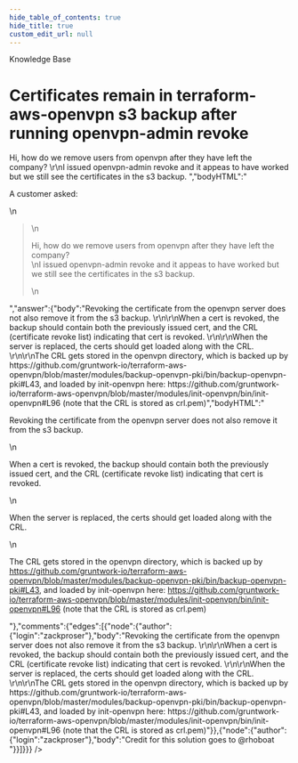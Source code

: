 ```yaml
---
hide_table_of_contents: true
hide_title: true
custom_edit_url: null
---
```



<CenterLayout>
<span class="title">Knowledge Base</span>
<h1>Certificates remain in terraform-aws-openvpn s3 backup after running openvpn-admin revoke</h1>
<GitHub json={{"id":"D_kwDOF8slf84AOdiB","number":128,"author":{"login":"zackproser"},"title":"Certificates remain in terraform-aws-openvpn s3 backup after running openvpn-admin revoke","body":"A customer asked: \r\n> Hi, how do we remove users from openvpn after they have left the company? \r\nI issued openvpn-admin revoke and it appeas to have worked but we still see the certificates in the s3 backup. ","bodyHTML":"<p dir=\"auto\">A customer asked:</p>\n<blockquote>\n<p dir=\"auto\">Hi, how do we remove users from openvpn after they have left the company?<br>\nI issued openvpn-admin revoke and it appeas to have worked but we still see the certificates in the s3 backup.</p>\n</blockquote>","answer":{"body":"Revoking the certificate  from the openvpn server does not also remove it from the s3 backup. \r\n\r\nWhen a cert is revoked, the backup should contain both the previously issued cert, and the CRL (certificate revoke list) indicating that cert is revoked. \r\n\r\nWhen the server is replaced, the certs should get loaded along with the CRL. \r\n\r\nThe CRL gets stored in the openvpn directory, which is backed up by https://github.com/gruntwork-io/terraform-aws-openvpn/blob/master/modules/backup-openvpn-pki/bin/backup-openvpn-pki#L43, and loaded by init-openvpn here: https://github.com/gruntwork-io/terraform-aws-openvpn/blob/master/modules/init-openvpn/bin/init-openvpn#L96 (note that the CRL is stored as crl.pem)","bodyHTML":"<p dir=\"auto\">Revoking the certificate  from the openvpn server does not also remove it from the s3 backup.</p>\n<p dir=\"auto\">When a cert is revoked, the backup should contain both the previously issued cert, and the CRL (certificate revoke list) indicating that cert is revoked.</p>\n<p dir=\"auto\">When the server is replaced, the certs should get loaded along with the CRL.</p>\n<p dir=\"auto\">The CRL gets stored in the openvpn directory, which is backed up by <a href=\"https://github.com/gruntwork-io/terraform-aws-openvpn/blob/master/modules/backup-openvpn-pki/bin/backup-openvpn-pki#L43\">https://github.com/gruntwork-io/terraform-aws-openvpn/blob/master/modules/backup-openvpn-pki/bin/backup-openvpn-pki#L43</a>, and loaded by init-openvpn here: <a href=\"https://github.com/gruntwork-io/terraform-aws-openvpn/blob/master/modules/init-openvpn/bin/init-openvpn#L96\">https://github.com/gruntwork-io/terraform-aws-openvpn/blob/master/modules/init-openvpn/bin/init-openvpn#L96</a> (note that the CRL is stored as crl.pem)</p>"},"comments":{"edges":[{"node":{"author":{"login":"zackproser"},"body":"Revoking the certificate  from the openvpn server does not also remove it from the s3 backup. \r\n\r\nWhen a cert is revoked, the backup should contain both the previously issued cert, and the CRL (certificate revoke list) indicating that cert is revoked. \r\n\r\nWhen the server is replaced, the certs should get loaded along with the CRL. \r\n\r\nThe CRL gets stored in the openvpn directory, which is backed up by https://github.com/gruntwork-io/terraform-aws-openvpn/blob/master/modules/backup-openvpn-pki/bin/backup-openvpn-pki#L43, and loaded by init-openvpn here: https://github.com/gruntwork-io/terraform-aws-openvpn/blob/master/modules/init-openvpn/bin/init-openvpn#L96 (note that the CRL is stored as crl.pem)"}},{"node":{"author":{"login":"zackproser"},"body":"Credit for this solution goes to @rhoboat "}}]}}} />

</CenterLayout>
  

<!-- ##DOCS-SOURCER-START
{
  "sourcePlugin": "github-discussions",
  "hash": "22d8b82655f30d682c8229d387c158e0"
}
##DOCS-SOURCER-END -->
